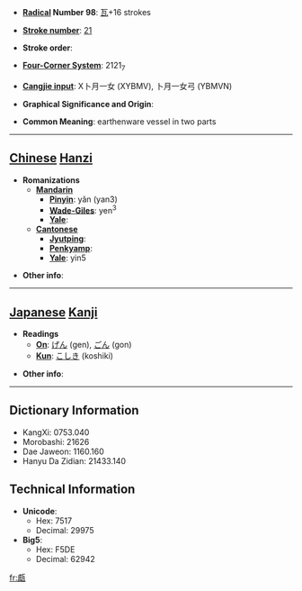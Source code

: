 * '''[[Wiktionary:Chinese radical index| Radical]] Number 98''': [[Wiktionary:Chinese radical index 瓦|瓦]]+16 strokes

* '''[[Wiktionary:Chinese total strokes index|Stroke number]]''': [[Wiktionary:Chinese total strokes index 21|21]]

* '''Stroke order''': 

* '''[[Wiktionary:Chinese four corner index|Four-Corner System]]''': 2121<sub>7</sub>

* '''[[Wiktionary:Chinese Cangjie index|Cangjie input]]''': X卜月一女 (XYBMV), 卜月一女弓 (YBMVN)

* '''Graphical Significance and Origin''': 

* '''Common Meaning''': earthenware vessel in two parts

----

== [[Chinese]] [[Hanzi]] ==

* '''Romanizations'''
** '''[[Mandarin]]'''
*** '''[[Pinyin]]''': yǎn (yan3)
*** '''[[Wade-Giles]]''': yen<sup>3</sup>
*** '''[[Yale]]''': 
** '''[[Cantonese]]'''
*** '''[[Jyutping]]''':
*** '''[[Penkyamp]]''': 
*** '''[[Yale]]''': yin5

* '''Other info''': 

----

== [[Japanese]] [[Kanji]] ==

* '''Readings'''
** '''[[On]]''': [[げん]] (gen), [[ごん]] (gon)
** '''[[Kun]]''': [[こしき]] (koshiki)

* '''Other info''':  

----

== Dictionary Information ==

* KangXi: 0753.040
* Morobashi: 21626
* Dae Jaweon: 1160.160
* Hanyu Da Zidian: 21433.140

== Technical Information ==

* '''Unicode''':
** Hex: 7517
** Decimal: 29975
* '''Big5''':
** Hex: F5DE
** Decimal: 62942

[[fr:甗]]